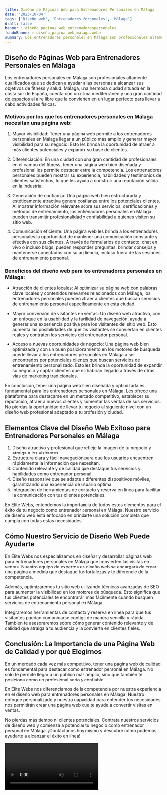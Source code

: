 ```yaml
---
title: Diseño de Páginas Web para Entrenadores Personales en Málaga
date: '2023-10-04'
tags: ['Diseño web', 'Entrenadores Personales', 'Málaga']
draft: false
banner : diseño_paginas_web_entrenadorespersonales
fondoBanner : diseño_pagina_web_málaga.webp
summary: Los entrenadores personales en Málaga son profesionales altamente cualificados que se dedican a ayudar a las personas a alcanzar sus objetivos de fitness y salud. Málaga, una hermosa ciudad situada en la costa sur de España, cuenta con un clima mediterráneo y una gran cantidad de espacios al aire libre que la convierten en un lugar perfecto para llevar a cabo actividades físicas.
---
```


## Diseño de Páginas Web para Entrenadores Personales en Málaga

Los entrenadores personales en Málaga son profesionales altamente cualificados que se dedican a ayudar a las personas a alcanzar sus objetivos de fitness y salud. Málaga, una hermosa ciudad situada en la costa sur de España, cuenta con un clima mediterráneo y una gran cantidad de espacios al aire libre que la convierten en un lugar perfecto para llevar a cabo actividades físicas.

### Motivos por los que los entrenadores personales en Málaga necesitan una página web:

1. Mayor visibilidad: Tener una página web permite a los entrenadores personales en Málaga llegar a un público más amplio y generar mayor visibilidad para su negocio. Esto les brinda la oportunidad de atraer a más clientes potenciales y expandir su base de clientes.

2. Diferenciación: En una ciudad con una gran cantidad de profesionales en el campo del fitness, tener una página web bien diseñada y profesional les permite destacar entre la competencia. Los entrenadores personales pueden mostrar su experiencia, habilidades y testimonios de clientes satisfechos, lo que les ayuda a construir una reputación sólida en la industria.

3. Generación de confianza: Una página web bien estructurada y estéticamente atractiva genera confianza entre los potenciales clientes. Al mostrar información relevante sobre sus servicios, certificaciones y métodos de entrenamiento, los entrenadores personales en Málaga pueden transmitir profesionalidad y confiabilidad a quienes visiten su sitio web.

4. Comunicación eficiente: Una página web les brinda a los entrenadores personales la oportunidad de mantener una comunicación constante y efectiva con sus clientes. A través de formularios de contacto, chat en vivo o incluso blogs, pueden responder preguntas, brindar consejos y mantenerse conectados con su audiencia, incluso fuera de las sesiones de entrenamiento personal.

### Beneficios del diseño web para los entrenadores personales en Málaga:

- Atracción de clientes locales: Al optimizar su página web con palabras clave locales y contenidos relevantes relacionados con Málaga, los entrenadores personales pueden atraer a clientes que buscan servicios de entrenamiento personal específicamente en esta ciudad.

- Mayor conversión de visitantes en ventas: Un diseño web atractivo, con un enfoque en la usabilidad y la facilidad de navegación, ayuda a generar una experiencia positiva para los visitantes del sitio web. Esto aumenta las posibilidades de que los visitantes se conviertan en clientes reales y contraten los servicios del entrenador personal.

- Acceso a nuevas oportunidades de negocio: Una página web bien optimizada y con un buen posicionamiento en los motores de búsqueda puede llevar a los entrenadores personales en Málaga a ser encontrados por potenciales clientes que buscan servicios de entrenamiento personalizado. Esto les brinda la oportunidad de expandir su negocio y captar clientes que no habrían llegado a través de otras vías de marketing tradicionales.

En conclusión, tener una página web bien diseñada y optimizada es fundamental para los entrenadores personales en Málaga. Les ofrece una plataforma para destacarse en un mercado competitivo, establecer su reputación, atraer a nuevos clientes y aumentar las ventas de sus servicios. No pierdas la oportunidad de llevar tu negocio al siguiente nivel con un diseño web profesional adaptado a tu profesión y ciudad.

<GifSeo />

<Cta />

## Elementos Clave del Diseño Web Exitoso para Entrenadores Personales en Málaga

1. Diseño atractivo y profesional que refleje la imagen de tu negocio y atraiga a los visitantes.
2. Estructura clara y fácil navegación para que los usuarios encuentren rápidamente la información que necesitan.
3. Contenido relevante y de calidad que destaque tus servicios y habilidades como entrenador personal.
4. Diseño responsive que se adapte a diferentes dispositivos móviles, garantizando una experiencia de usuario óptima.
5. Integración de herramientas de contacto y reserva en línea para facilitar la comunicación con tus clientes potenciales.

En Élite Webs, entendemos la importancia de todos estos elementos para el éxito de tu negocio como entrenador personal en Málaga. Nuestro servicio de diseño web está enfocado en brindarte una solución completa que cumpla con todas estas necesidades.

## Cómo Nuestro Servicio de Diseño Web Puede Ayudarte

En Élite Webs nos especializamos en diseñar y desarrollar páginas web para entrenadores personales en Málaga que convierten las visitas en ventas. Nuestro equipo de expertos en diseño web se encargará de crear una página a medida que destaque tus fortalezas y te diferencie de la competencia.

Además, optimizaremos tu sitio web utilizando técnicas avanzadas de SEO para aumentar la visibilidad en los motores de búsqueda. Esto significa que tus clientes potenciales te encontrarán más fácilmente cuando busquen servicios de entrenamiento personal en Málaga.

Integraremos herramientas de contacto y reserva en línea para que tus visitantes puedan comunicarse contigo de manera sencilla y rápida. También te asesoraremos sobre cómo generar contenido relevante y de calidad que atraiga a tu audiencia y la convierta en clientes fieles.

## Conclusión: La Importancia de una Página Web de Calidad y por qué Elegirnos

En un mercado cada vez más competitivo, tener una página web de calidad es fundamental para destacar como entrenador personal en Málaga. No solo te permite llegar a un público más amplio, sino que también te posiciona como un profesional serio y confiable.

En Élite Webs nos diferenciamos de la competencia por nuestra experiencia en el diseño web para entrenadores personales en Málaga. Nuestro enfoque personalizado y nuestra capacidad para entender tus necesidades nos permitirán crear una página web que te ayude a convertir visitas en ventas.

No pierdas más tiempo ni clientes potenciales. Contrata nuestros servicios de diseño web y comienza a potenciar tu negocio como entrenador personal en Málaga. ¡Contáctanos hoy mismo y descubre cómo podemos ayudarte a alcanzar el éxito en línea!

<Video />

<CtaBot job='Entrenadores Personales' city='Málaga'/>

<Gmaps query='Málaga+españa+maps' />